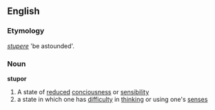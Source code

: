 ==English==
===Etymology===
{{L.}} ''[[stupere]]'' 'be astounded'.

===Noun===
'''stupor'''

# A state of [[reduced]] [[conciousness]] or [[sensibility]]
# a state in which one has [[difficulty]] in [[thinking]] or using one's [[sense]]s